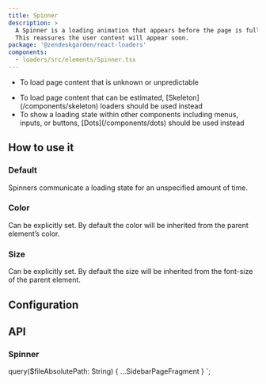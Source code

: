 ```yaml
---
title: Spinner
description: >
  A Spinner is a loading animation that appears before the page is fully loaded.
  This reassures the user content will appear soon.
package: '@zendeskgarden/react-loaders'
components:
  - loaders/src/elements/Spinner.tsx
---
```


<Usage>
  <Use>
    <ul>
      <li>To load page content that is unknown or unpredictable</li>
    </ul>
  </Use>
  <Misuse>
    <ul>
      <li>
        <Markdown>
          To load page content that can be estimated, [Skeleton](/components/skeleton) loaders
          should be used instead
        </Markdown>
      </li>
      <li>
        <Markdown>
          To show a loading state within other components including menus, inputs, or buttons,
          [Dots](/components/dots) should be used instead
        </Markdown>
      </li>
    </ul>
  </Misuse>
</Usage>

## How to use it

### Default

Spinners communicate a loading state for an unspecified amount of time.


<CodeExample code={DefaultCode}>
  <Default />
</CodeExample>

### Color

Can be explicitly set. By default the color will be inherited from the parent element’s color.


<CodeExample code={ColorCode}>
  <Color />
</CodeExample>

### Size

Can be explicitly set. By default the size will be inherited from the font-size of the parent element.


<CodeExample code={SizeCode}>
  <Size />
</CodeExample>

## Configuration

<Configuration reactPackage={props.data.mdx.package} components={props.data.mdx.components} />

## API

### Spinner

<PropSheet components={props.data.mdx.components} componentName="spinner" />


  query($fileAbsolutePath: String) {
    ...SidebarPageFragment
  }
`;
